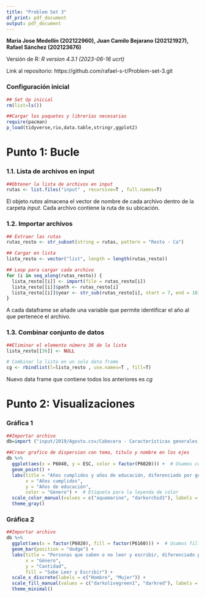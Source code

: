 ```yaml
---
title: "Problem Set 3"
df_print: pdf_document
output: pdf_document
---
```

**Maria Jose Medellín (202122960), Juan Camilo Bejarano (202121927), Rafael Sánchez (202123676)**

Versión de R: *R version 4.3.1 (2023-06-16 ucrt)*

Link al repositorio: https://github.com/rafael-s-t/Problem-set-3.git

### Configuración inicial
```r
## Set Up inicial
rm(list=ls())

##Cargar los paquetes y librerías necesarias
require(pacman)
p_load(tidyverse,rio,data.table,stringr,ggplot2)
```

# Punto 1: Bucle
### 1.1. Lista de archivos en input
```r
##Obtener la lista de archivos en input
rutas <- list.files("input" , recursive=T , full.names=T)
```
El objeto *rutas* almacena el vector de nombre de cada archivo dentro de la carpeta *input*. Cada archivo contiene la ruta de su ubicación. 


### 1.2. Importar archivos
```r
## Extraer las rutas
rutas_resto <- str_subset(string = rutas, pattern = "Resto - Ca")

## Cargar en lista
lista_resto <- vector("list", length = length(rutas_resto))

## Loop para cargar cada archivo
for (i in seq_along(rutas_resto)) {
  lista_resto[[i]] <- import(file = rutas_resto[i])
  lista_resto[[i]]$path <- rutas_resto[i]
  lista_resto[[i]]$year <- str_sub(rutas_resto[i], start = 7, end = 10)
}
```
A cada dataframe se añade una variable que permite identificar el año al que pertenece el archivo.


### 1.3. Combinar conjunto de datos
```r
##Eliminar el elemento número 36 de la lista
lista_resto[[36]] <- NULL

# Combinar la lista en un solo data frame
cg <- rbindlist(l=lista_resto , use.names=T , fill=T)
```

Nuevo data frame que contiene todos los anteriores es *cg*

# Punto 2: Visualizaciones
### Gráfica 1
```r
##Importar archivo
db=import ("input/2019/Agosto.csv/Cabecera - Características generales (Personas).csv")

##Crear grafico de dispersion con tema, titulo y nombre en los ejes
db %>%
  ggplot(aes(x = P6040, y = ESC, color = factor(P6020))) +  # Usamos color para diferenciar por género
  geom_point() +  
  labs(title = "Años cumplidos y años de educación, diferenciado por género",
       x = "Años cumplidos",
       y = "Años de educación",
       color = "Género") +  # Etiqueta para la leyenda de color
  scale_color_manual(values = c("aquamarine", "darkorchid1"), labels = c("Hombre", "Mujer")) +  
  theme_gray()
```


### Gráfica 2
```r
##Importar archivo
db %>%
  ggplot(aes(x = factor(P6020), fill = factor(P6160))) +  # Usamos fill para diferenciar por saber/no saber leer y escribir
  geom_bar(position = "dodge") +
  labs(title = "Personas que saben o no leer y escribir, diferenciado por género",
       x = "Género",
       y = "Cantidad",
       fill = "Sabe Leer y Escribir") +  
  scale_x_discrete(labels = c("Hombre", "Mujer")) +  
  scale_fill_manual(values = c("darkolivegreen1", "darkred"), labels = c("Sabe", "No Sabe")) +  
  theme_minimal()
```

